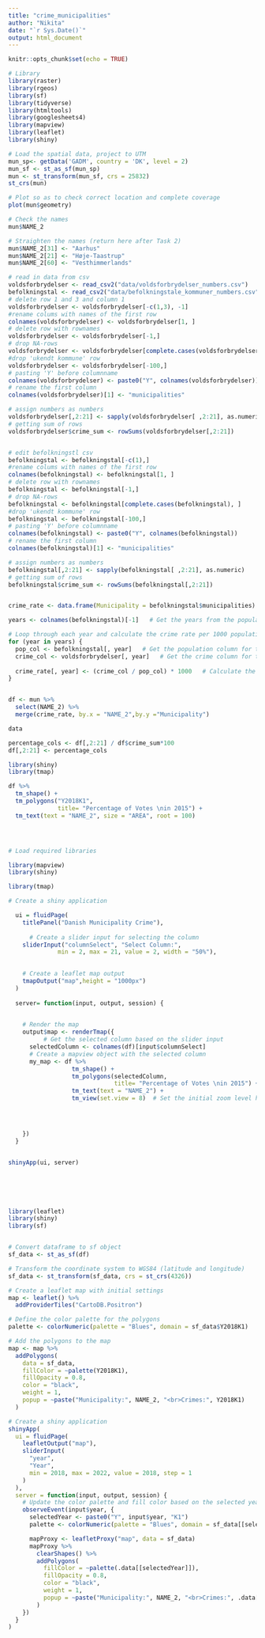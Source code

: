 ```yaml
---
title: "crime_municipalities"
author: "Nikita"
date: "`r Sys.Date()`"
output: html_document
---
```


```r
knitr::opts_chunk$set(echo = TRUE)
```
```r
# Library 
library(raster)
library(rgeos)
library(sf)
library(tidyverse)
library(htmltools)
library(googlesheets4)
library(mapview)
library(leaflet)
library(shiny)
```


```r

# Load the spatial data, project to UTM
mun_sp<- getData('GADM', country = 'DK', level = 2)
mun_sf <- st_as_sf(mun_sp)
mun <- st_transform(mun_sf, crs = 25832)
st_crs(mun)

# Plot so as to check correct location and complete coverage
plot(mun$geometry)

# Check the names
mun$NAME_2

# Straighten the names (return here after Task 2)
mun$NAME_2[31] <- "Aarhus"
mun$NAME_2[21] <- "Høje-Taastrup"
mun$NAME_2[60] <- "Vesthimmerlands"


```


```r
# read in data from csv
voldsforbrydelser <- read_csv2("data/voldsforbrydelser_numbers.csv")
befolkningstal <- read_csv2("data/befolkningstale_kommuner_numbers.csv")
# delete row 1 and 3 and column 1
voldsforbrydelser <- voldsforbrydelser[-c(1,3), -1]
#rename colums with names of the first row
colnames(voldsforbrydelser) <- voldsforbrydelser[1, ]
# delete row with rownames
voldsforbrydelser <- voldsforbrydelser[-1,]
# drop NA-rows
voldsforbrydelser <- voldsforbrydelser[complete.cases(voldsforbrydelser), ]
#drop 'ukendt kommune' row
voldsforbrydelser <- voldsforbrydelser[-100,]
# pasting 'Y' before columnname
colnames(voldsforbrydelser) <- paste0("Y", colnames(voldsforbrydelser))
# rename the first column
colnames(voldsforbrydelser)[1] <- "municipalities"

# assign numbers as numbers
voldsforbrydelser[,2:21] <- sapply(voldsforbrydelser[ ,2:21], as.numeric)
# getting sum of rows
voldsforbrydelser$crime_sum <- rowSums(voldsforbrydelser[,2:21])


# edit befolkningstl csv
befolkningstal <- befolkningstal[-c(1),]
#rename colums with names of the first row
colnames(befolkningstal) <- befolkningstal[1, ]
# delete row with rownames
befolkningstal <- befolkningstal[-1,]
# drop NA-rows
befolkningstal <- befolkningstal[complete.cases(befolkningstal), ]
#drop 'ukendt kommune' row
befolkningstal <- befolkningstal[-100,]
# pasting 'Y' before columnname
colnames(befolkningstal) <- paste0("Y", colnames(befolkningstal))
# rename the first column
colnames(befolkningstal)[1] <- "municipalities"

# assign numbers as numbers
befolkningstal[,2:21] <- sapply(befolkningstal[ ,2:21], as.numeric)
# getting sum of rows
befolkningstal$crime_sum <- rowSums(befolkningstal[,2:21])


crime_rate <- data.frame(Municipality = befolkningstal$municipalities)   # Create a new dataset with the Municipality column from the population dataset

years <- colnames(befolkningstal)[-1]   # Get the years from the population dataset columns

# Loop through each year and calculate the crime rate per 1000 population
for (year in years) {
  pop_col <- befolkningstal[, year]   # Get the population column for the current year
  crime_col <- voldsforbrydelser[, year]   # Get the crime column for the current year
  
  crime_rate[, year] <- (crime_col / pop_col) * 1000   # Calculate the crime rate per 1000 population for the current year
}



```

```r

df <- mun %>% 
  select(NAME_2) %>% 
  merge(crime_rate, by.x = "NAME_2",by.y ="Municipality")

```

```r
data

```

```r
percentage_cols <- df[,2:21] / df$crime_sum*100
df[,2:21] <- percentage_cols
```



```r

library(shiny)
library(tmap)

df %>% 
  tm_shape() + 
  tm_polygons("Y2018K1",
              title= "Percentage of Votes \nin 2015") +
  tm_text(text = "NAME_2", size = "AREA", root = 100)





```

```r
# Load required libraries

library(mapview)
library(shiny)

library(tmap)

# Create a shiny application

  ui = fluidPage(
    titlePanel("Danish Municipality Crime"),
    
      # Create a slider input for selecting the column
    sliderInput("columnSelect", "Select Column:",
              min = 2, max = 21, value = 2, width = "50%"),

    
    # Create a leaflet map output
    tmapOutput("map",height = "1000px")
  )
  
  server= function(input, output, session) {

    
    # Render the map
    output$map <- renderTmap({
          # Get the selected column based on the slider input
      selectedColumn <- colnames(df)[input$columnSelect]
      # Create a mapview object with the selected column
      my_map <- df %>% 
                  tm_shape() + 
                  tm_polygons(selectedColumn,
                              title= "Percentage of Votes \nin 2015") +
                  tm_text(text = "NAME_2") +
                  tm_view(set.view = 8)  # Set the initial zoom level here


      

    })
  }


shinyApp(ui, server)







```
```r
library(leaflet)
library(shiny)
library(sf)


# Convert dataframe to sf object
sf_data <- st_as_sf(df)

# Transform the coordinate system to WGS84 (latitude and longitude)
sf_data <- st_transform(sf_data, crs = st_crs(4326))

# Create a leaflet map with initial settings
map <- leaflet() %>%
  addProviderTiles("CartoDB.Positron")

# Define the color palette for the polygons
palette <- colorNumeric(palette = "Blues", domain = sf_data$Y2018K1)

# Add the polygons to the map
map <- map %>%
  addPolygons(
    data = sf_data,
    fillColor = ~palette(Y2018K1),
    fillOpacity = 0.8,
    color = "black",
    weight = 1,
    popup = ~paste("Municipality:", NAME_2, "<br>Crimes:", Y2018K1)
  )

# Create a shiny application
shinyApp(
  ui = fluidPage(
    leafletOutput("map"),
    sliderInput(
      "year",
      "Year",
      min = 2018, max = 2022, value = 2018, step = 1
    )
  ),
  server = function(input, output, session) {
    # Update the color palette and fill color based on the selected year
    observeEvent(input$year, {
      selectedYear <- paste0("Y", input$year, "K1")
      palette <- colorNumeric(palette = "Blues", domain = sf_data[[selectedYear]])

      mapProxy <- leafletProxy("map", data = sf_data)
      mapProxy %>%
        clearShapes() %>%
        addPolygons(
          fillColor = ~palette(.data[[selectedYear]]),
          fillOpacity = 0.8,
          color = "black",
          weight = 1,
          popup = ~paste("Municipality:", NAME_2, "<br>Crimes:", .data[[selectedYear]])
        )
    })
  }
)



```

